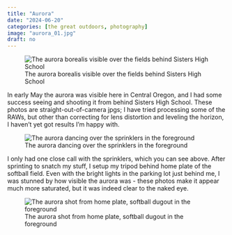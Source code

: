 ```yaml
---
title: "Aurora"
date: "2024-06-20"
categories: [the great outdoors, photography]
image: "aurora_01.jpg"
draft: no
---
```


![The aurora borealis visible over the fields behind Sisters High School](aurora_01.jpg){fig-alt="The aurora borealis visible over the fields behind Sisters High School"}

In early May the aurora was visible here in Central Oregon, and I had some success seeing and shooting it from behind Sisters High School. These photos are straight-out-of-camera jpgs; I have tried processing some of the RAWs, but other than correcting for lens distortion and leveling the horizon, I haven't yet got results I'm happy with.

![The aurora dancing over the sprinklers in the foreground](aurora_03_sprinklers.JPG){fig-alt="The aurora dancing over the sprinklers in the foreground"}

I only had one close call with the sprinklers, which you can see above. After sprinting to snatch my stuff, I setup my tripod behind home plate of the softball field. Even with the bright lights in the parking lot just behind me, I was stunned by how visible the aurora was - these photos make it appear much more saturated, but it was indeed clear to the naked eye.

![The aurora shot from home plate, softball dugout in the foreground](aurora_02_dugout.JPG){fig-alt="The aurora shot from home plate, softball dugout in the foreground"}
